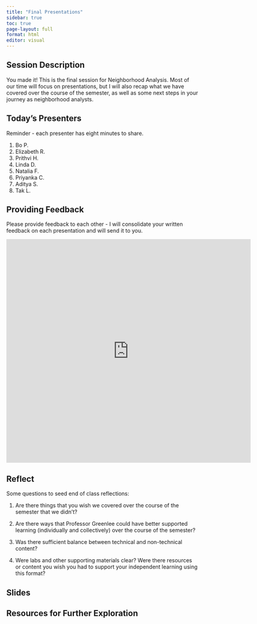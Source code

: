```yaml
---
title: "Final Presentations"
sidebar: true
toc: true
page-layout: full
format: html
editor: visual
---
```


## Session Description

You made it! This is the final session for Neighborhood Analysis. Most of our time will focus on presentations, but I will also recap what we have covered over the course of the semester, as well as some next steps in your journey as neighborhood analysts.

## Today's Presenters

Reminder - each presenter has eight minutes to share.

1.  Bo P.
2.  Elizabeth R.
3.  Prithvi H.
4.  Linda D.
5.  Natalia F.
6.  Priyanka C.
7.  Aditya S.
8.  Tak L.

## Providing Feedback

Please provide feedback to each other - I will consolidate your written feedback on each presentation and will send it to you.

```{=html}
<iframe src="https://docs.google.com/forms/d/e/1FAIpQLSdMtazMAUZHGyYF9Mj-IFlzojYJkW6QYCGVaf2zJ6uoJ8xg9w/viewform?embedded=true" width="640" height="586" frameborder="0" marginheight="0" marginwidth="0">Loading…</iframe>
```

## Reflect

Some questions to seed end of class reflections:

1.  Are there things that you wish we covered over the course of the semester that we didn't?

2.  Are there ways that Professor Greenlee could have better supported learning (individually and collectively) over the course of the semester?

3.  Was there sufficient balance between technical and non-technical content?

4.  Were labs and other supporting materials clear? Were there resources or content you wish you had to support your independent learning using this format?

## Slides

## Resources for Further Exploration
